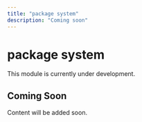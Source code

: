 ```yaml
---
title: "package system"
description: "Coming soon"
---
```


# package system

This module is currently under development.

## Coming Soon

Content will be added soon.
